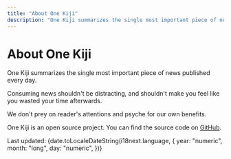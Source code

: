 ```yaml
---
title: "About One Kiji"
description: "One Kiji summarizes the single most important piece of news published every day."
---
```




# About One Kiji

One Kiji summarizes the single most important piece of news published every day.

Consuming news shouldn't be distracting, and shouldn't make you feel like you wasted your time afterwards.

We don't prey on reader's attentions and psyche for our own benefits.

One Kiji is an open source project. You can find the source code on [GitHub](https://github.com/onekiji/onekiji).

Last updated: {date.toLocaleDateString(i18next.language, {
year: "numeric",
month: "long",
day: "numeric",
})}

